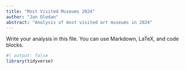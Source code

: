 ```yaml
---
title: "Most Visited Museums 2024"
author: "Jan Oledan"
abstract: "Analysis of most visited art museums in 2024"
---
```


Write your analysis in this file. You can use Markdown, LaTeX, and code blocks.

```r
#| output: false
library(tidyverse)
```
